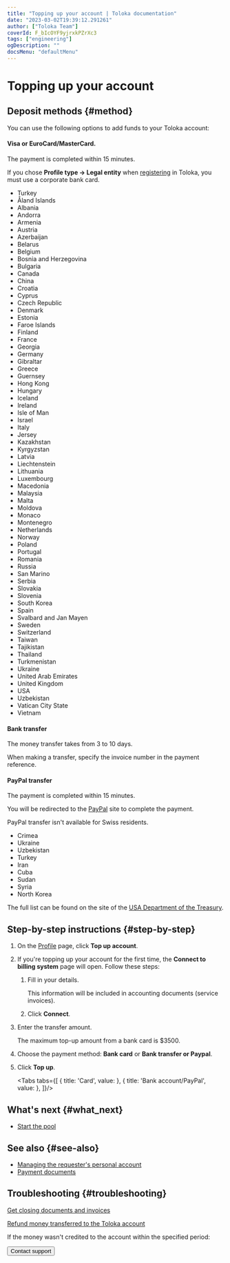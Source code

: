 ```yaml
---
title: "Topping up your account | Toloka documentation"
date: "2023-03-02T19:39:12.291261"
author: ["Toloka Team"]
coverId: F_bIcOYF9yjrxkPZrXc3
tags: ["engineering"]
ogDescription: ""
docsMenu: "defaultMenu"
---
```



# Topping up your account

## Deposit methods {#method}

You can use the following options to add funds to your Toloka account:

#### Visa or EuroCard/MasterCard.

The payment is completed within 15 minutes.

If you chose **Profile type → Legal entity** when [registering](/docs/guide/access) in Toloka, you must use a corporate bank card.

<Cut title="List of countries where bank card transfers are available">

- Turkey
- Åland Islands
- Albania
- Andorra
- Armenia
- Austria
- Azerbaijan
- Belarus
- Belgium
- Bosnia and Herzegovina
- Bulgaria
- Canada
- China
- Croatia
- Cyprus
- Czech Republic
- Denmark
- Estonia
- Faroe Islands
- Finland
- France
- Georgia
- Germany
- Gibraltar
- Greece
- Guernsey
- Hong Kong
- Hungary
- Iceland
- Ireland
- Isle of Man
- Israel
- Italy
- Jersey
- Kazakhstan
- Kyrgyzstan
- Latvia
- Liechtenstein
- Lithuania
- Luxembourg
- Macedonia
- Malaysia
- Malta
- Moldova
- Monaco
- Montenegro
- Netherlands
- Norway
- Poland
- Portugal
- Romania
- Russia
- San Marino
- Serbia
- Slovakia
- Slovenia
- South Korea
- Spain
- Svalbard and Jan Mayen
- Sweden
- Switzerland
- Taiwan
- Tajikistan
- Thailand
- Turkmenistan
- Ukraine
- United Arab Emirates
- United Kingdom
- USA
- Uzbekistan
- Vatican City State
- Vietnam

</Cut>

#### Bank transfer

The money transfer takes from 3 to 10 days.

When making a transfer, specify the invoice number in the payment reference.

#### PayPal transfer

The payment is completed within 15 minutes.

You will be redirected to the [PayPal](https://www.paypal.com/home) site to complete the payment.

<Note mode="restriction" title="Restriction">

PayPal transfer isn't available for Swiss residents.

</Note>

<Cut title="Regions where PayPal transfer is not allowed">

- Crimea
- Ukraine
- Uzbekistan
- Turkey
- Iran
- Cuba
- Sudan
- Syria
- North Korea

The full list can be found on the site of the [USA Department of the Treasury](https://www.treasury.gov/resource-center/sanctions/Programs/Pages/Programs.aspx).

</Cut>

## Step-by-step instructions {#step-by-step}

1. On the [Profile](https://platform.toloka.ai/requester/profile) page, click **Top up account**.

1. If you're topping up your account for the first time, the **Connect to billing system** page will open. Follow these steps:

    1. Fill in your details.

        <Note mode="note" title="Note">

        This information will be included in accounting documents (service invoices).

        </Note>

    1. Click **Connect**.

1. Enter the transfer amount.

    The maximum top-up amount from a bank card is $3500.

1. Choose the payment method: **Bank card** or **Bank transfer or Paypal**.

1. Click **Top up**.

    <Tabs tabs={[
      { title: 'Сard', value: <RefillList1/> },
      { title: 'Bank account/PayPal', value: <RefillList2/> },
    ]}/>

## What's next {#what_next}

- [Start the pool](/docs/guide/pool-run-and-stop)

## See also {#see-also}

- [Managing the requester's personal account](/docs/guide/budget)
- [Payment documents](/docs/guide/documents?form-source=guide-refill)

## Troubleshooting {#troubleshooting}

[Get closing documents and invoices](/docs/guide/troubleshooting/support?form-source=guide-refill)

[Refund money transferred to the Toloka account](/docs/guide/troubleshooting/support?form-source=guide-refill)

If the money wasn't credited to the account within the specified period:

<Button themeColor="light" view="default" size="l" type="link" url="/docs/guide/troubleshooting/support?form-source=guide-refill">Contact support</Button>
